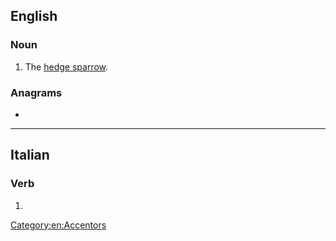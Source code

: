==English==

===Noun===
{{en-noun}}

# {{lb|en|UK|dialect}} The [[hedge sparrow]].

{{Webster 1913}}

===Anagrams===
* {{anagrams|en|a=aeprsv|pavers|vapers}}

[[Category:en:Accentors]]

----

==Italian==

===Verb===
{{head|it|verb form}}

# {{inflection of|it|sparere||3|s|phis}}